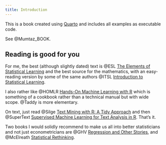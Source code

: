 ```yaml
---
title: Introduction
---
```


This is a book created using [Quarto](quarto.org) and includes all examples as executable code.

See @Mumtaz_BOOK.

## Reading is good for you

For me, the best (although slightly dated) text is @ESL [The Elements of Statistical Learning](https://web.stanford.edu/~hastie/ElemStatLearn/) and the best source for the mathematics, with an easy-reading version by some of the same authors @ITSL [Introduction to Statistical Learning](https://www.statlearning.com/).

I also rather like @HOMLR [Hands-On Machine Learning with R](https://bradleyboehmke.github.io/HOML/) which is something of a cookbook rather than a technical manual but with wide scope. @Taddy is more elementary.

On text, just read @Silge [Text Mining with R: A Tidy Approach](https://www.tidytextmining.com/) and then @SuperText [Supervised Machine Learning for Text Analysis in R](https://smltar.com/). That's it.

Two books I would solidly recommend to make us all into better statisticians and not just econometricians are @GHV [Regression and Other Stories](http://www.stat.columbia.edu/~gelman/regression), and @McElreath [Statistical Rethinking](https://github.com/rmcelreath/rethinking).
